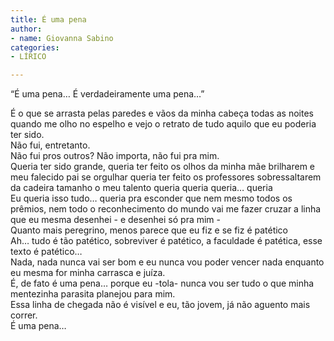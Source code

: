 ```yaml
---
title: É uma pena
author:
- name: Giovanna Sabino
categories:
- LÍRICO

---
```


“É uma pena... É verdadeiramente uma pena...”

| É o que se arrasta pelas paredes e vãos da minha cabeça todas as noites quando me olho no espelho e vejo o retrato de tudo aquilo que eu poderia ter sido.
| Não fui, entretanto.
| Não fui pros outros? Não importa, não fui pra mim.
| Queria ter sido grande, queria ter feito os olhos da minha mãe brilharem e meu falecido pai se orgulhar queria ter feito os professores sobressaltarem da cadeira tamanho o meu talento queria queria queria... queria
| Eu queria isso tudo... queria pra esconder que nem mesmo todos os prêmios, nem todo o reconhecimento do mundo vai me fazer cruzar a linha que eu mesma desenhei - e desenhei só pra mim -
| Quanto mais peregrino, menos parece que eu fiz e se fiz é patético
| Ah... tudo é tão patético, sobreviver é patético, a faculdade é patética, esse texto é patético...
| Nada, nada nunca vai ser bom e eu nunca vou poder vencer nada enquanto eu mesma for minha carrasca e juíza.
| É, de fato é uma pena... porque eu -tola- nunca vou ser tudo o que minha mentezinha parasita planejou para mim.
| Essa linha de chegada não é visível e eu, tão jovem, já não aguento mais correr.
| É uma pena...

<a href="https://instagram.com/forlissies"><i class="bi bi-instagram"></i></a>

